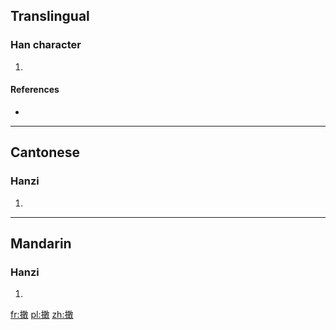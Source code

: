 ==Translingual==

===Han character===
{{Han char|rn=64|rad=手|as=12|sn=15|four=5804<sub>0</sub>|canj=手一十大 (QMJK), 手弓十大 (QNJK)|ids=⿰[[扌]][[敢]]}}

# {{defn|Han|sort=手12}}

====References====
* {{Han ref|kx=0454.190|dkj=12709|dj=0803.330|hdz=31950.090|uh=6496|ud=25750|bh=E5AF|bd=58799}}

----

==Cantonese==

===Hanzi===
{{yue-hanzi|jyut=[[haam5]], [[hon6]]|y=haam5, hon6}}

# {{defn|lang=yue|sort=手12}}

----

==Mandarin==

===Hanzi===
{{cmn-hanzi|pin=[[hàn]] ([[han4]]), [[qiǎn]] ([[qian3]])|wg=han<sup>4</sup>, ch'ien<sup>3</sup>}}

# {{defn|lang=cmn|sort=手12}}

[[fr:撖]]
[[pl:撖]]
[[zh:撖]]
